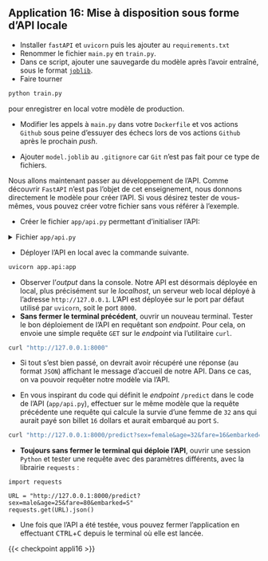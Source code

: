 ::: {.application}

## Application 16: Mise à disposition sous forme d'API locale

- Installer `fastAPI` et `uvicorn` puis les ajouter au `requirements.txt`
- Renommer le fichier `main.py` en `train.py`.
- Dans ce script, ajouter une sauvegarde du modèle après l'avoir entraîné, sous le format [`joblib`](https://scikit-learn.org/stable/model_persistence.html#python-specific-serialization).
- Faire tourner

```.bash
python train.py
```

pour enregistrer en local votre modèle de production.

- Modifier les appels à `main.py` dans votre `Dockerfile` et vos actions `Github` sous peine d'essuyer des échecs lors de vos actions `Github` après le prochain _push_.

- Ajouter `model.joblib` au `.gitignore` car `Git` n'est pas fait pour ce type de fichiers.

Nous allons maintenant passer au développement de l'API. Comme découvrir `FastAPI` n'est pas l'objet de cet enseignement, nous donnons directement le modèle pour créer l'API. Si vous
désirez tester de vous-mêmes, vous pouvez créer votre fichier sans vous référer à l'exemple.

- Créer le fichier `app/api.py` permettant d'initialiser l'API:


<details>
<summary>
Fichier `app/api.py`
</summary>

```.python
```

</details>

- Déployer l'API en local avec la commande suivante.

```.bash
uvicorn app.api:app
```

- Observer l'*output* dans la console. Notre API est désormais déployée en local, plus précisément sur le *localhost*, un serveur web local déployé à l'adresse `http://127.0.0.1`. L'API est déployée sur le port par défaut utilisé par `uvicorn`, soit le port `8000`. 
- **Sans fermer le terminal précédent**, ouvrir un nouveau terminal. Tester le bon déploiement de l'API en requêtant son *endpoint*. Pour cela, on envoie une simple requête `GET` sur le *endpoint* via l'utilitaire `curl`.

```.bash
curl "http://127.0.0.1:8000"
```

- Si tout s'est bien passé, on devrait avoir récupéré une réponse (au format `JSON`) affichant le message d'accueil de notre API. Dans ce cas, on va pouvoir requêter notre modèle via l'API.

- En vous inspirant du code qui définit le *endpoint* `/predict` dans le code de l'API (`app/api.py`), effectuer sur le même modèle que la requête précédente une requête qui calcule la survie d'une femme de `32` ans qui aurait payé son billet `16` dollars et aurait embarqué au port `S`.

```.bash
curl "http://127.0.0.1:8000/predict?sex=female&age=32&fare=16&embarked=S"
```

- **Toujours sans fermer le terminal qui déploie l'API**, ouvrir une session `Python` et tester une requête avec des paramètres différents, avec la librairie `requests` :

```.python
import requests

URL = "http://127.0.0.1:8000/predict?sex=male&age=25&fare=80&embarked=S"
requests.get(URL).json()
```

- Une fois que l'API a été testée, vous pouvez fermer l'application en effectuant <kbd>CTRL</kbd>+<kbd>C</kbd> depuis le terminal où elle est lancée.

:::

{{< checkpoint appli16 >}}

